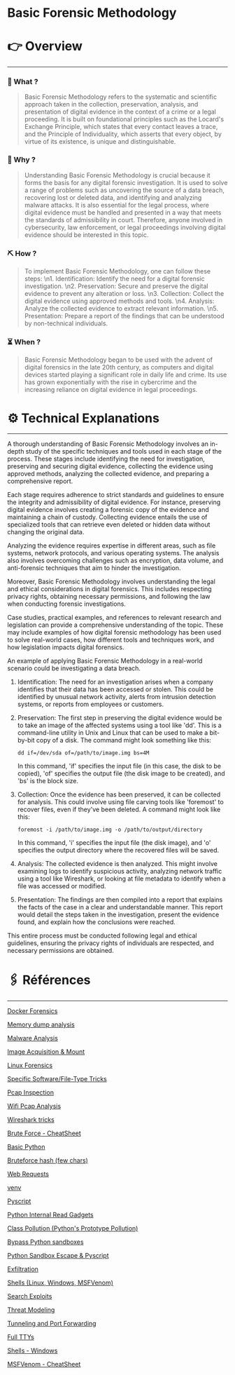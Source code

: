 # Basic Forensic Methodology


# 👉 Overview

---

### 👀 What ?

> Basic Forensic Methodology refers to the systematic and scientific approach taken in the collection, preservation, analysis, and presentation of digital evidence in the context of a crime or a legal proceeding. It is built on foundational principles such as the Locard's Exchange Principle, which states that every contact leaves a trace, and the Principle of Individuality, which asserts that every object, by virtue of its existence, is unique and distinguishable.
> 

### 🧐 Why ?

> Understanding Basic Forensic Methodology is crucial because it forms the basis for any digital forensic investigation. It is used to solve a range of problems such as uncovering the source of a data breach, recovering lost or deleted data, and identifying and analyzing malware attacks. It is also essential for the legal process, where digital evidence must be handled and presented in a way that meets the standards of admissibility in court. Therefore, anyone involved in cybersecurity, law enforcement, or legal proceedings involving digital evidence should be interested in this topic.
> 

### ⛏️ How ?

> To implement Basic Forensic Methodology, one can follow these steps: \n1. Identification: Identify the need for a digital forensic investigation. \n2. Preservation: Secure and preserve the digital evidence to prevent any alteration or loss. \n3. Collection: Collect the digital evidence using approved methods and tools. \n4. Analysis: Analyze the collected evidence to extract relevant information. \n5. Presentation: Prepare a report of the findings that can be understood by non-technical individuals.
> 

### ⏳ When ?

> Basic Forensic Methodology began to be used with the advent of digital forensics in the late 20th century, as computers and digital devices started playing a significant role in daily life and crime. Its use has grown exponentially with the rise in cybercrime and the increasing reliance on digital evidence in legal proceedings.
> 

# ⚙️ Technical Explanations

---

A thorough understanding of Basic Forensic Methodology involves an in-depth study of the specific techniques and tools used in each stage of the process. These stages include identifying the need for investigation, preserving and securing digital evidence, collecting the evidence using approved methods, analyzing the collected evidence, and preparing a comprehensive report.

Each stage requires adherence to strict standards and guidelines to ensure the integrity and admissibility of digital evidence. For instance, preserving digital evidence involves creating a forensic copy of the evidence and maintaining a chain of custody. Collecting evidence entails the use of specialized tools that can retrieve even deleted or hidden data without changing the original data.

Analyzing the evidence requires expertise in different areas, such as file systems, network protocols, and various operating systems. The analysis also involves overcoming challenges such as encryption, data volume, and anti-forensic techniques that aim to hinder the investigation.

Moreover, Basic Forensic Methodology involves understanding the legal and ethical considerations in digital forensics. This includes respecting privacy rights, obtaining necessary permissions, and following the law when conducting forensic investigations.

Case studies, practical examples, and references to relevant research and legislation can provide a comprehensive understanding of the topic. These may include examples of how digital forensic methodology has been used to solve real-world cases, how different tools and techniques work, and how legislation impacts digital forensics.

An example of applying Basic Forensic Methodology in a real-world scenario could be investigating a data breach.

1. Identification: The need for an investigation arises when a company identifies that their data has been accessed or stolen. This could be identified by unusual network activity, alerts from intrusion detection systems, or reports from employees or customers.
2. Preservation: The first step in preserving the digital evidence would be to take an image of the affected systems using a tool like 'dd'. This is a command-line utility in Unix and Linux that can be used to make a bit-by-bit copy of a disk. The command might look something like this:
    
    `dd if=/dev/sda of=/path/to/image.img bs=4M`
    
    In this command, 'if' specifies the input file (in this case, the disk to be copied), 'of' specifies the output file (the disk image to be created), and 'bs' is the block size.
    
3. Collection: Once the evidence has been preserved, it can be collected for analysis. This could involve using file carving tools like 'foremost' to recover files, even if they've been deleted. A command might look like this:
    
    `foremost -i /path/to/image.img -o /path/to/output/directory`
    
    In this command, 'i' specifies the input file (the disk image), and 'o' specifies the output directory where the recovered files will be saved.
    
4. Analysis: The collected evidence is then analyzed. This might involve examining logs to identify suspicious activity, analyzing network traffic using a tool like Wireshark, or looking at file metadata to identify when a file was accessed or modified.
5. Presentation: The findings are then compiled into a report that explains the facts of the case in a clear and understandable manner. This report would detail the steps taken in the investigation, present the evidence found, and explain how the conclusions were reached.

This entire process must be conducted following legal and ethical guidelines, ensuring the privacy rights of individuals are respected, and necessary permissions are obtained.

# 🖇️ Références

---

[Docker Forensics](Docker%20Forensics%20a5a6b67838db4501873d94bfe0285784.md)

[Memory dump analysis](Memory%20dump%20analysis%20677c490b824e4240a4bb4175fbcac683.md)

[Malware Analysis](Malware%20Analysis%20e90a5565f0b4468f99e6c144f85e2b19.md)

[Image Acquisition & Mount](Image%20Acquisition%20&%20Mount%2010d233248bff4689a19c179bffff8151.md)

[Linux Forensics](Linux%20Forensics%20d8cf5d52dd8949f2bb3f9b6d0c81cb9b.md)

[Specific Software/File-Type Tricks](Specific%20Software%20File-Type%20Tricks%203a376607437445fb919015023d514856.md)

[Pcap Inspection](Pcap%20Inspection%20d3eca647b3034f11aec57506e3bcd690.md)

[Wifi Pcap Analysis](Wifi%20Pcap%20Analysis%20fec0489d74ce4a558297b6edb764c2ed.md)

[Wireshark tricks](Wireshark%20tricks%20d8a8ab29344a48fabd094171d70b0009.md)

[Brute Force - CheatSheet](Brute%20Force%20-%20CheatSheet%20e24d47de71814914926143ac8f61b828.md)

[Basic Python](https://www.notion.so/Basic-Python-7806338c742f4a53863d32ed2d8e2fe6?pvs=21)

[Bruteforce hash (few chars)](Bruteforce%20hash%20(few%20chars)%201e9f4dd2903e47cf880f9e837cc98538.md)

[Web Requests](Web%20Requests%20695ca78c66e84d419ab7de6700582e6a.md)

[venv](venv%206b337db24b1640d79182804531c105f0.md)

[Pyscript](Pyscript%20d84df92a1db1469abb31c81f674daef1.md)

[Python Internal Read Gadgets](Python%20Internal%20Read%20Gadgets%207a61b7e172f04a12a34c54daac563d7a.md)

[Class Pollution (Python's Prototype Pollution)](Class%20Pollution%20(Python's%20Prototype%20Pollution)%20c83eb28134ef46009ea172d701dcea46.md)

[Bypass Python sandboxes](Bypass%20Python%20sandboxes%20f55c8c92cd7a465da047c323c3454d2b.md)

[Python Sandbox Escape & Pyscript](Python%20Sandbox%20Escape%20&%20Pyscript%208e91cd7976f54be7b90f9933ae9e1ab2.md)

[Exfiltration](Exfiltration%20e6c5cfe5ef9e4331bda5cef6c2017346.md)

[Shells (Linux, Windows, MSFVenom)](Shells%20(Linux,%20Windows,%20MSFVenom)%20110c279c199b4b9c9cc2368816446730.md)

[Search Exploits](Search%20Exploits%204060c567dc004d299fb04c0813432ec8.md)

[Threat Modeling](Threat%20Modeling%2079e188ccd7b548aba4b591f9f120433b.md)

[Tunneling and Port Forwarding](Tunneling%20and%20Port%20Forwarding%203c360ed07eae4708ab022c0bb5e9ade6.md)

[Full TTYs](Full%20TTYs%20ea6ab3da21b74085b37a9fabee1e54d7.md)

[Shells - Windows](Shells%20-%20Windows%20fae98a66a7eb4846a45e35c96136d307.md)

[MSFVenom - CheatSheet](MSFVenom%20-%20CheatSheet%20c1176d2fa3004987846d86c696fdb3c3.md)